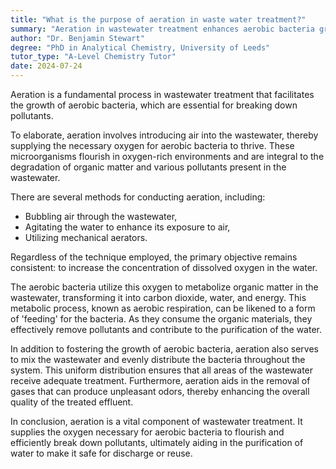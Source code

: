 ```yaml
---
title: "What is the purpose of aeration in waste water treatment?"
summary: "Aeration in wastewater treatment enhances aerobic bacteria growth, facilitating the breakdown of pollutants and improving water quality."
author: "Dr. Benjamin Stewart"
degree: "PhD in Analytical Chemistry, University of Leeds"
tutor_type: "A-Level Chemistry Tutor"
date: 2024-07-24
---
```


Aeration is a fundamental process in wastewater treatment that facilitates the growth of aerobic bacteria, which are essential for breaking down pollutants.

To elaborate, aeration involves introducing air into the wastewater, thereby supplying the necessary oxygen for aerobic bacteria to thrive. These microorganisms flourish in oxygen-rich environments and are integral to the degradation of organic matter and various pollutants present in the wastewater.

There are several methods for conducting aeration, including:

- Bubbling air through the wastewater,
- Agitating the water to enhance its exposure to air,
- Utilizing mechanical aerators.

Regardless of the technique employed, the primary objective remains consistent: to increase the concentration of dissolved oxygen in the water.

The aerobic bacteria utilize this oxygen to metabolize organic matter in the wastewater, transforming it into carbon dioxide, water, and energy. This metabolic process, known as aerobic respiration, can be likened to a form of 'feeding' for the bacteria. As they consume the organic materials, they effectively remove pollutants and contribute to the purification of the water.

In addition to fostering the growth of aerobic bacteria, aeration also serves to mix the wastewater and evenly distribute the bacteria throughout the system. This uniform distribution ensures that all areas of the wastewater receive adequate treatment. Furthermore, aeration aids in the removal of gases that can produce unpleasant odors, thereby enhancing the overall quality of the treated effluent.

In conclusion, aeration is a vital component of wastewater treatment. It supplies the oxygen necessary for aerobic bacteria to flourish and efficiently break down pollutants, ultimately aiding in the purification of water to make it safe for discharge or reuse.
    
